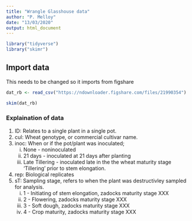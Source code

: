 ```yaml
---
title: "Wrangle Glasshouse data"
author: "P. Melloy"
date: "13/03/2020"
output: html_document
---
```

```r
library("tidyverse")
library("skimr")
```


## Import data
This needs to be changed so it imports from figshare
```r
dat_rb <- read_csv("https://ndownloader.figshare.com/files/21990354")

skim(dat_rb)
```

### Explaination of data

   1. ID:     Relates to a single plant in a single pot.  
   2. cul:    Wheat genotype, or commercial cultivar name.  
   3. inoc:   When or if the pot/plant was inoculated; 
      i) None - noninoculated  
      ii) 21 days - inoculated at 21 days after planting  
      iii) Late Tillering - inoculated late in the the wheat maturity stage 'Tillering' prior to stem elongation.  
   4. rep:    Biological replicates
   5. sT:     Sampling stage, refers to when the plant was destructivley sampled for analysis.  
      i) 1 - Initiating of stem elongation, zadocks maturity stage XXX
      i) 2 - Flowering, zadocks maturity stage XXX
      i) 3 - Soft dough, zadocks maturity stage XXX
      i) 4 - Crop maturity, zadocks maturity stage XXX
   
   